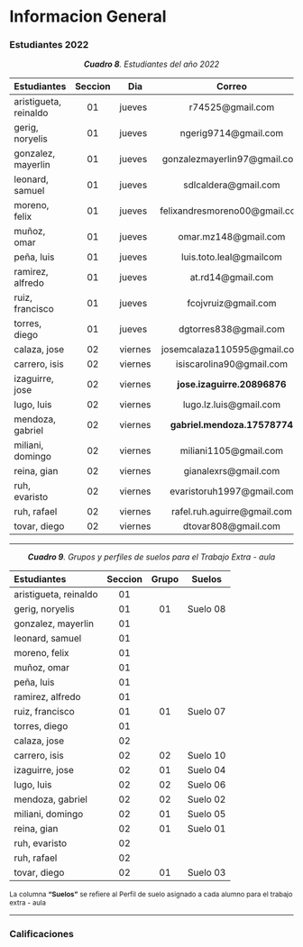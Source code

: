 # Informacion General

### Estudiantes 2022 {-}

<center>***Cuadro 8**. Estudiantes del año 2022*</center>

<div style="font-size: 10px">
|Estudiantes|Seccion|Dia|Correo|
|:---|:---:|---|:---:|
|aristigueta, reinaldo|01|jueves|r74525@gmail.com|
|gerig, noryelis|01|jueves|	ngerig9714@gmail.com|
|gonzalez, mayerlin|01|jueves|gonzalezmayerlin97@gmail.com|
|leonard, samuel|01|jueves|sdlcaldera@gmail.com|
|moreno, felix|01|jueves|felixandresmoreno00@gmail.com|
|muñoz, omar|01|jueves|omar.mz148@gmail.com|
|peña, luis|01|jueves|luis.toto.leal@gmailcom|
|ramirez, alfredo|01|jueves|at.rd14@gmail.com|
|ruiz, francisco|01|jueves|fcojvruiz@gmail.com|
|torres, diego|01|jueves|dgtorres838@gmail.com|
|calaza, jose|02|viernes|josemcalaza110595@gmail.com|
|carrero, isis|02|viernes|isiscarolina90@gmail.com|
|izaguirre, jose|02|viernes|**jose.izaguirre.20896876**|
|lugo, luis|02|viernes|lugo.lz.luis@gmail.com|
|mendoza, gabriel|02|viernes|**gabriel.mendoza.17578774**|
|miliani, domingo|02|viernes|miliani1105@gmail.com|
|reina, gian|02|viernes|gianalexrs@gmail.com|1|
|ruh, evaristo|02|viernes|evaristoruh1997@gmail.com|
|ruh, rafael|02|viernes|rafel.ruh.aguirre@gmail.com|
|tovar, diego|02|viernes|dtovar808@gmail.com|1|
<!-- <p> La columna "Suelo" se refiere al Perfil de suelos asignado para el trabajo extra - aula </p> -->
</div>

---

<center>***Cuadro 9**. Grupos y perfiles de suelos para el Trabajo Extra - aula*</center>

<div style="font-size: 12px">
|Estudiantes|Seccion|Grupo|Suelos|
|:---|:---:|:---:|:---:|
|aristigueta, reinaldo|01|
|gerig, noryelis|01|01|Suelo 08|
|gonzalez, mayerlin|01|
|leonard, samuel|01|
|moreno, felix|01|
|muñoz, omar|01|
|peña, luis|01|
|ramirez, alfredo|01|
|ruiz, francisco|01|01|Suelo 07|
|torres, diego|01|
|calaza, jose|02|
|carrero, isis|02|02|Suelo 10|
|izaguirre, jose|02|01|Suelo 04|
|lugo, luis|02|02|Suelo 06|
|mendoza, gabriel|02|02|Suelo 02|
|miliani, domingo|02|01|Suelo 05|
|reina, gian|02|01|Suelo 01|
|ruh, evaristo|02|
|ruh, rafael|02|
|tovar, diego|02|01|Suelo 03|
<p> La columna <b>"Suelos"</b> se refiere al Perfil de suelo asignado a cada alumno para el trabajo extra - aula </p>
</div>

---

### Calificaciones {-}